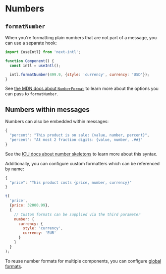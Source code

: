 # Numbers

## `formatNumber`

When you're formatting plain numbers that are not part of a message, you can use a separate hook:

```js
import {useIntl} from 'next-intl';

function Component() {
  const intl = useIntl();

  intl.formatNumber(499.9, {style: 'currency', currency: 'USD'});
}
```

See [the MDN docs about `NumberFormat`](https://developer.mozilla.org/en-US/docs/Web/JavaScript/Reference/Global_Objects/Intl/NumberFormat#Using_options) to learn more about the options you can pass to `formatNumber`.

## Numbers within messages

Numbers can also be embedded within messages:

```js
{
  "percent": "This product is on sale: {value, number, percent}",
  "percent": "At most 2 fraction digits: {value, number, .##}"
}
```

See the [ICU docs about number skeletons](https://unicode-org.github.io/icu/userguide/format_parse/numbers/skeletons.html) to learn more about this syntax.

Additionally, you can configure custom formatters which can be referenced by name:

```js
{
  "price": "This product costs {price, number, currency}"
}
```

```js
t(
  'price',
  {price: 32000.99},
  {
    // Custom formats can be supplied via the third parameter
    number: {
      currency: {
        style: 'currency',
        currency: 'EUR'
      }
    }
  }
);
```

To reuse number formats for multiple components, you can configure [global formats](/docs/usage/configuration#global-formats).
